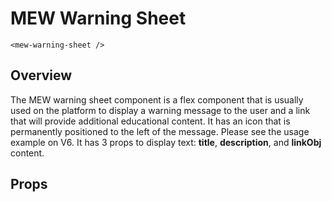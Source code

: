
# MEW Warning Sheet
`<mew-warning-sheet />`

## Overview
The MEW warning sheet component is a flex component that is usually used on the platform to display
 a warning message to the user and a link that will provide additional educational content.
  It has an icon that is permanently positioned to the left of the message. Please see the usage example on V6. 
It has 3 props to display text: **title**, **description**, and **linkObj** content.

## Props
<Props of={MewWarningSheet} />
<Preview><Story id="mewwarningsheet--mew-warning-sheet"/></Preview>

